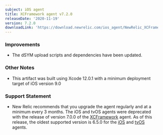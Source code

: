 ```yaml
---
subject: iOS agent
title: XCFramework agent v7.2.0
releaseDate: '2020-11-19'
version: 7.2.0
downloadLink: 'https://download.newrelic.com/ios_agent/NewRelic_XCFramework_Agent_7.2.0.zip'
---
```


### Improvements

* The dSYM upload scripts and dependencies have been updated.

### Other Notes

* This artifact was built using Xcode 12.0.1 with a minimum deployment target of iOS version 9.0

### Support Statement

* New Relic recommends that you upgrade the agent regularly and at a minimum every 3 months. The iOS and tvOS agents were deprecated with the release of version 7.0.0 of the [XCFramework](https://docs.newrelic.com/docs/release-notes/mobile-release-notes/xcframework-release-notes/xcframework-agent-700) agent. As of this release, the oldest supported version is 6.5.0 for the [iOS](https://docs.newrelic.com/docs/release-notes/mobile-release-notes/ios-release-notes/ios-agent-650) and [tvOS](https://docs.newrelic.com/docs/release-notes/mobile-release-notes/tvos-release-notes/tvos-agent-650) agents.
